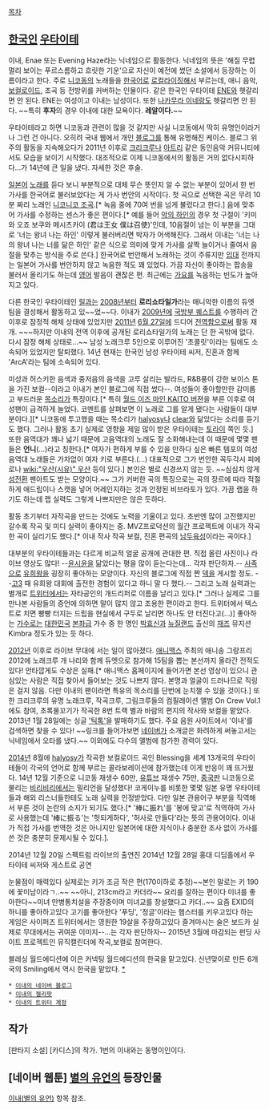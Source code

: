 [[목차]]

== [[한국인]] [[우타이테]] ==
이내, Enae 또는 Evening Haze라는 닉네임으로 활동한다. 닉네임의 뜻은 '해질 무렵 멀리 보이는 푸르스름하고 흐릿한 기운'으로 자신이 예전에 썼던 소설에서 등장하는 이름이라고 한다. 주로 [[니코동]]의 노래들을 [[한국어]]로 [[로컬라이징]]해서 부르는데, 애니 음악, [[보컬로이드]], 조곡 등 전방위를 커버하는 인물이다. 같은 한국인 우타이테 [[ENE]]와 헷갈리면 안 된다. ENE는 여성이고 이내는 남성이다. 또한 [[나카무라 이네]]랑도 헷갈리면 안 된다. ~~특히 '''후자'''의 경우 이내에 대한 모욕이다. '''레알이다.'''~~

우타이테라고 하면 니코동과 관련이 많을 것 같지만 사실 니코동에서 딱히 유명인이라거나 그런 건 아니다. 오히려 국내 웹에서 개인 [[블로그]]를 통해 유명해진 케이스. 블로그 위주의 활동을 지속해오다가 2011년 이후로 [[크리크루]]나 [[아트리]] 같은 동인음악 커뮤니티에서도 모습을 보이기 시작했다. 대조적으로 이제 니코동에서의 활동은 거의 없다시피하다…가 14년에 큰 일을 냈다. 자세한 것은 후술.

[[일본어]] [[노래]]를 듣다 보니 부분적으로 대체 무슨 뜻인지 알 수 없는 부분이 있어서 한 번 가사를 한국어로 불러보았다는 게 가사 번안의 시작이다. 첫 곡으로 선택한 곡은 무려 10분 짜리 노래인 [[니코니코 조곡]].[* 녹음 중에 70여 번을 넘게 불렀다고 한다.] 음에 맞추어 가사를 수정하는 센스가 좋은 편이다.[* 예를 들어 [[악의 하인]]의 경우 첫 구절이 '키미와 오죠 보쿠와 메시츠카이 (君は王女 僕は召使)'인데, 10음절이 넘는 이 부분을 그대로 '너는 왕녀 나는 하인' 이렇게 불러버리면 박자가 어색해진다. 그래서 이내는 '너는 나의 왕녀 나는 너를 닮은 하인' 같은 식으로 의미에 맞게 가사를 살짝 늘이거나 줄여서 음절을 맞추는 방식을 주로 쓴다.] 한국어로 번안해서 노래하는 것이 주류지만 [[입대]] 전까지는 일본어 가사를 번안하지 않고 녹음한 적도 꽤 있었다. 가끔 자신이 좋아하는 팝송을 불러서 올리기도 하는데 [[영어]] 발음이 괜찮은 편. 최근에는 [[가요]]를 녹음하는 빈도가 높아지고 있다.

다른 한국인 우타이테인 [[릴]]과는 [[2008년]]부터 '''로리쇼타일가'''라는 매니악한 이름의 듀엣팀을 결성해서 활동하고 있~~었~~다. 이내가 [[2009년]]에 [[국방부 퀘스트]]를 수행하러 간 이후로 잠정적 해체 상태에 있었지만 [[2011년]] [[6월 27일]]에 드디어 [[전역]]함으로써 활동 재개. ~~~하지만 이내의 전역 이후에 공개된 로리쇼타일가의 노래는 단 한 곡밖에 없다. 다시 잠정 해체 상태로…~~ 남성 노래크루 5인으로 이루어진 '초콜릿'이라는 팀에도 소속되어 있었지만 탈퇴했다. 14년 현재는 한국인 남성 우타이테 씨저, 진혼과 함께 'ArcA'라는 팀에 소속되어 있다.

미성과 허스키한 음색과 중저음의 음색을 고루 살리는 발라드, R&B풍이 강한 보이스 톤을 가진 보컬--이라고 이내가 본인 블로그에 직접 썼다--. 여성들이 좋아할만한 감미롭고 부드러운 [[목소리]]가 특징이다.[* 특히 [http://blog.naver.com/vizardark/30041810512 월드 이즈 마인 KAITO 버젼]을 부른 이후로 여성팬이 급격하게 늘었다. 코멘트를 살펴보면 이 노래로 그를 알게 됐다는 사람들이 대부분이다.][* 니코동에 투고했을 때는 목소리가 [[halyosy]]나 [[clear]]와 닮았다는 소리를 듣기도 했다. 그러나 활동 초기 실제로 영향을 제일 많이 받은 우타이테는 [[토라이]] 쪽인 듯.] 또한 음역대가 꽤나 넓기 때문에 고음역대의 노래도 잘 소화해내는데 이 때문에 몇몇 팬들은 '''언니'''(…)라고 칭한다.[* 여자가 편하게 부를 수 있을 만하다 싶은 빠른 템포의 여성 음역대 노래들은 가차없이 여자 키로 부른다.(…) 대표적으로 그가 번안한 꼭두각시 피에로나 [[wiki:"우산(시유)" 우산]] 등이 있다.] 본인은 별로 신경쓰지 않는 듯. ~~심심치 않게 [[성전환]] 팬아트도 받는 모양이다.~~ 그가 커버한 곡의 특징으로는 곡의 장르에 따라 적절하게 애드립이나 스캣을 넣어 어레인지하는 것과 안정된 비브라토가 있다. 가끔 랩을 하기도 하는데 랩 실력도 그렇게 나쁘지만은 않은 듯하다.

활동 초기부터 자작곡을 만드는 것에도 노력을 기울이고 있다. 초반엔 많이 고전했지만 갈수록 작곡 및 미디 실력이 좋아지는 중. MVZ프로덕션의 월간 프로젝트에 이내가 작곡한 곡이 실리기도 했다.[* 이내 작사 작곡 보컬, 진혼 편곡의 [http://vol09.monthlymvz.com 남두육성]이라는 곡이다.]

대부분의 우타이테들과는 다르게 비교적 얼굴 공개에 관대한 편. 직접 올린 사진이나 라이브 영상도 많다! --[[윤시윤]]을 닮았다는 평을 많이 듣는다는데… 각자 판단하자.-- [[사족]]으로 [[유희왕]]을 굉장히 좋아하는 모양이다. 자신의 블로그에 직접 짠 [[덱]]을 게시할 정도. --[[고3]] 때 유희왕 대회에 출전한 경험이 있다고 하니 말 다 했다.-- 그리고 노래 실력과는 별개로 [[트위터]]에서는 자타공인의 개드리퍼로 이름을 날리고 있다.[* 그러나 실제로 그를 만나본 사람들의 증언에 의하면 말이 많지 않고 조용한 편이라고 한다. 트위터에서 텍스트로 치면 빵빵 터지는 드립을 현실에서 구두로 날리면 하나도 안 터진다고(…)] 좋아하는 [[가수]]로는 [[대한민국]] [[본좌]]급 가수 중 한 명인 [[박효신]]과 [[뉴질랜드]] 출신의 [[재즈]] 뮤지션 Kimbra 정도가 있는 듯 하다.

[[2012년]] 이후로 라이브 무대에 서는 일이 많아졌다. [[애니맥스]] 주최의 애니송 그랑프리 2012에 노래크루 개 나리와 함께 듀엣으로 참가해 15팀을 뽑는 본선까지 올라간 전적도 있다! 안타깝게도 수상은 실패.[* 애니맥스 홈페이지에 들어가면 본선 영상이 있으니 관심있는 사람은 직접 찾아서 들어보는 것도 나쁘지 않다. 본명과 얼굴이 드러나므로 직링은 걸지 않음. 다만 이내의 팬이라면 특유의 목소리를 단번에 눈치챌 수 있을 것이다.] 또한 크리크루의 유명 노래크루, 작곡크루, 그림크루들의 컴필레이션 앨범 On Crew Vol.1에도 참여, 초록물꼬기가 작곡한 8번 트랙 별과 바람의 편지의 작사와 보컬을 맡았다. 2013년 1월 28일에는 싱글 [http://music.naver.com/album/index.nhn?albumId=367924 '틱톡']을 발매하기도 했다. 주요 음원 사이트에서 '이내'를 검색하면 찾을 수 있다! ~~링크를 들어가보면 [[네이버]]가 소개글은 화려하게 써놓고서는 닉네임에서 오타를 냈다.~~ 이외에도 다수의 앨범에 참가한 경력이 있다.

[[2014년]] 8월에 [[halyosy]]가 작곡한 보컬로이드 곡인 Blessing을 세계 13개국의 우타이테들이 각국의 언어로 함께 부르는 콜라보레이션에 참가했는데 이게 반응이 꽤 뜨거웠다. 14년 12월 기준으로 니코동 재생수 60만, [[유튜브]] 재생수 75만, [[중국]]판 니코동으로 불리는 [[비리비리]]에서는 밀리언을 달성했다! 코게이누를 비롯한 몇몇 일본 유명 우타이테들과 해외 리스너들한테도 노래 실력을 인정받았다. 다만 일본 관용어구 부분을 직역해서 부른 것이 논란의 소지가 되기도 했다.[* '棒に振れ'를 '봉에 맞고'로 직역하여 가사로 사용했는데 '棒に振る'는 '헛되게하다', '허사로 만들다'라는 뜻의 관용어이다. 이내가 직접 가사를 번역한 것은 아니지만 일본어에 대한 지식이나 충분한 조사 없이 가사를 쓴 것은 충분히 문제시될 수 있다.].

2014년 12월 20일 스펙트럼 라이브의 출연진
2014년 12월 28일 홍대 디딤홀에서 우타이테 씨저와 게스트로 공연 

눈물점이 매력있다
실제로는 키가 조금 작은 편(170이하로 추정)~~본인 말로는 키 190에 꽃미남이라ㄱ..~~ ~~아니, 213cm라고 카더라~~
요리를 잘하는 편이다
미녀를 좋아한다~~미녀 만병통치설을 주장중이며 미녀교를 창설했다고 카더..~~
요즘 EXID의 하니를 좋아하고있다
고기를 좋아한다 
'푸딩', '정글'이라는 햄스터를 키우고있다
하는 게임은 사이퍼즈
트위터에서는 영원한 19살을 주장하고있다
즐겨마시는 술은 보드카
실제로 무대에서는 귀여운 이미지--...는 각자 판단하자--
2015년 3월에 마감되는 펀딩 사이트 프로젝트인 뮤직캘린더에 작곡,보컬로 참여한다.

블레싱 월드에디션에 이은 커넥팅 월드에디션의 한국을 맡고있다. 신년맞이로 만든 6개국의 Smiling에서 역시 한국을 맡았다. [http://blog.naver.com/vizardark/220259406646 *]

 * [http://blog.naver.com/vizardark 이내의 네이버 블로그]
 * [http://www.jellypod.com/?c=channel&chnidx=1917 이내의 젤리팟]
 * [https://twitter.com/eveninghaze 이내의 트위터 계정]
== 작가 ==

[판타지 소설] [카디스]의 작가. 1번의 이내와는 동명이인이다.



== [네이버 웹툰] [[별의 유언]]의 등장인물 ==

[[이내(별의 유언)]] 항목 참조.
